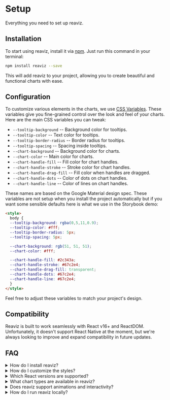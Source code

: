 # Setup
Everything you need to set up reaviz.

## Installation

To start using reaviz, install it via [npm](https://www.npmjs.com/package/reaviz). Just run this command in your terminal:

```sh copy npm2yarn
npm install reaviz --save
```
This will add reaviz to your project, allowing you to create beautiful and functional charts with ease.

## Configuration

To customize various elements in the charts,
we use [CSS Variables](https://developer.mozilla.org/en-US/docs/Web/CSS/Using_CSS_variables).
These variables give you fine-grained control over the look and feel of your charts. 
Here are the main CSS variables you can tweak:

* `--tooltip-background`  -- Background color for tooltips.
* `--tooltip-color` -- Text color for tooltips.
* `--tooltip-border-radius` -- Border radius for tooltips.
* `--tooltip-spacing` -- Spacing inside tooltips.
* `--chart-background` -- Background color for charts.
* `--chart-color` -- Main color for charts.
* `--chart-handle-fill` -- Fill color for chart handles.
* `--chart-handle-stroke` -- Stroke color for chart handles.
* `--chart-handle-drag-fill` -- Fill color when handles are dragged.
* `--chart-handle-dots` -- Color of dots on chart handles.
* `--chart-handle-line` -- Color of lines on chart handles.

These names are based on the Google Material design spec. These variables
are not setup when you install the project automatically but if you want
some sensible defaults here is what we use in the Storybook demo:

```html
<style>
  body {
  --tooltip-background: rgba(0,5,11,0.9);
  --tooltip-color: #fff;
  --tooltip-border-radius: 5px;
  --tooltip-spacing: 5px;

  --chart-background: rgb(51, 51, 51);
  --chart-color: #fff;

  --chart-handle-fill: #2c343a;
  --chart-handle-stroke: #67c2e4;
  --chart-handle-drag-fill: transparent;
  --chart-handle-dots: #67c2e4;
  --chart-handle-line: #67c2e4;
  }
</style>
```
Feel free to adjust these variables to match your project's design.


## Compatibility

Reaviz is built to work seamlessly with React v16+ and ReactDOM. Unfortunately, it doesn't support React Native at the moment, but we're always looking to improve and expand compatibility in future updates.

## FAQ
<details>
  <summary>How do I install reaviz?</summary>
  <p>You can install reaviz via npm, pnpm, yarn and bun
</details>
<details>
  <summary>How do I customize the styles?</summary>
  <p>You can customize chart styles using CSS variables, such as <code>--tooltip-background</code> and <code>--chart-color</code>. See the full list of variables in the Configuration section above.</p>
</details>
<details>
  <summary>Which React versions are supported?</summary>
  <p>Reaviz is compatible with React v16+ and works with ReactDOM. React Native is not supported at this time.</p>
</details>
<details>
  <summary>What chart types are available in reaviz?</summary>
  <p>Reaviz supports a variety of chart types including: Bar Charts, Line Charts, Area Charts, Scatter Charts, Pie Charts, Sankey Charts, Gauge Charts, Map Charts, Heatmaps, Venn Diagrams, Bubble Charts, Treemaps, and more. Each type comes with different variations to fit your needs.</p>
</details>
<details>
  <summary>Does reaviz support animations and interactivity?</summary>
  <p>Yes, reaviz includes animations for entering, updating, and exiting elements. It also supports gestures like pinch, pan, zoom, and move, making your charts interactive and engaging.</p>
</details>
<details>
  <summary>How do I run reaviz locally?</summary>
  <p>If you want to run reaviz locally, follow these steps:
    <ol>
      <li>Clone the repository</li>
      <li>Run <code>npm install</code></li>
      <li>Run <code>npm start</code></li>
      <li>Your browser will open to the Storybook page</li>
    </ol>
  </p>
</details>
